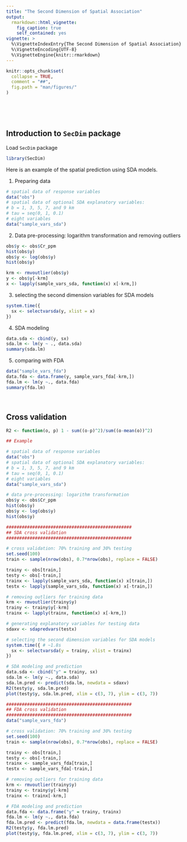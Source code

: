 ```yaml
---
title: "The Second Dimension of Spatial Association"
output:
  rmarkdown::html_vignette:
    fig_caption: true
    self_contained: yes
vignette: >
  %\VignetteIndexEntry{The Second Dimension of Spatial Association} 
  %\VignetteEncoding{UTF-8} 
  %\VignetteEngine{knitr::rmarkdown}
---
```



```r
knitr::opts_chunk$set(
  collapse = TRUE,
  comment = "##",
  fig.path = "man/figures/"
)
```


&nbsp; 


&nbsp; 


## Introduction to `SecDim` package

Load `SecDim` package

```r
library(SecDim)
```

Here is an example of the spatial prediction using SDA models. 

(1) Preparing data

```r
# spatial data of response variables
data("obs")
# spatial data of optional SDA explanatory variables:
# b = 1, 3, 5, 7, and 9 km
# tau = seq(0, 1, 0.1)
# eight variables
data("sample_vars_sda")
```

(2) Data pre-processing: logarithm transformation and removing outliers

```r
obs$y <- obs$Cr_ppm
hist(obs$y)
obs$y <- log(obs$y)
hist(obs$y)

krm <- rmvoutlier(obs$y)
y <- obs$y[-krm]
x <- lapply(sample_vars_sda, function(x) x[-krm,])
```

(3) selecting the second dimension variables for SDA models

```r
system.time({
  sx <- selectvarsda(y, xlist = x)
})
```

(4) SDA modeling

```r
data.sda <- cbind(y, sx)
sda.lm <- lm(y ~ ., data.sda)
summary(sda.lm)
```

(5) comparing with FDA 

```r
data("sample_vars_fda")
data.fda <- data.frame(y, sample_vars_fda[-krm,])
fda.lm <- lm(y ~., data.fda)
summary(fda.lm)
```

&nbsp; 


## Cross validation

```r
R2 <- function(o, p) 1 - sum((o-p)^2)/sum((o-mean(o))^2)

## Example 

# spatial data of response variables
data("obs")
# spatial data of optional SDA explanatory variables:
# b = 1, 3, 5, 7, and 9 km
# tau = seq(0, 1, 0.1)
# eight variables
data("sample_vars_sda")

# data pre-processing: logarithm transformation
obs$y <- obs$Cr_ppm
hist(obs$y)
obs$y <- log(obs$y)
hist(obs$y)

################################################
## SDA cross validation
################################################

# cross validation: 70% training and 30% testing
set.seed(100)
train <- sample(nrow(obs), 0.7*nrow(obs), replace = FALSE)

trainy <- obs[train,]
testy <- obs[-train,]
trainx <- lapply(sample_vars_sda, function(x) x[train,])
testx <- lapply(sample_vars_sda, function(x) x[-train,])

# removing outliers for training data
krm <- rmvoutlier(trainy$y)
trainy <- trainy$y[-krm]
trainx <- lapply(trainx, function(x) x[-krm,])

# generating explanatory variables for testing data
sdaxv <- sdapredvars(testx)

# selecting the second dimension variables for SDA models
system.time({ # ~1.8s
  sx <- selectvarsda(y = trainy, xlist = trainx)
})

# SDA modeling and prediction
data.sda <- cbind("y" = trainy, sx)
sda.lm <- lm(y ~., data.sda)
sda.lm.pred <- predict(sda.lm, newdata = sdaxv)
R2(testy$y, sda.lm.pred)
plot(testy$y, sda.lm.pred, xlim = c(3, 7), ylim = c(3, 7))

################################################
## FDA cross validation
################################################
data("sample_vars_fda")

# cross validation: 70% training and 30% testing
set.seed(100)
train <- sample(nrow(obs), 0.7*nrow(obs), replace = FALSE)

trainy <- obs[train,]
testy <- obs[-train,]
trainx <- sample_vars_fda[train,]
testx <- sample_vars_fda[-train,]

# removing outliers for training data
krm <- rmvoutlier(trainy$y)
trainy <- trainy$y[-krm]
trainx <- trainx[-krm,]

# FDA modeling and prediction
data.fda <- data.frame("y" = trainy, trainx)
fda.lm <- lm(y ~., data.fda)
fda.lm.pred <- predict(fda.lm, newdata = data.frame(testx))
R2(testy$y, fda.lm.pred)
plot(testy$y, fda.lm.pred, xlim = c(3, 7), ylim = c(3, 7))
```


&nbsp; 


&nbsp; 
&nbsp; 
